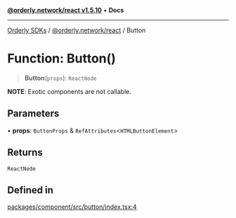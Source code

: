 [**@orderly.network/react v1.5.10**](/sdks/tech-doc/@orderly.network/react/README) • **Docs**

***

[Orderly SDKs](/sdks/tech-doc/packages) / [@orderly.network/react](/sdks/tech-doc/@orderly.network/react/README) / Button

# Function: Button()

> **Button**(`props`): `ReactNode`

**NOTE**: Exotic components are not callable.

## Parameters

• **props**: `ButtonProps` & `RefAttributes`\<`HTMLButtonElement`\>

## Returns

`ReactNode`

## Defined in

[packages/component/src/button/index.tsx:4](https://github.com/OrderlyNetwork/js-sdk/blob/554ae704783e3b83c40bb234a899e8f02987d9b6/packages/component/src/button/index.tsx#L4)
